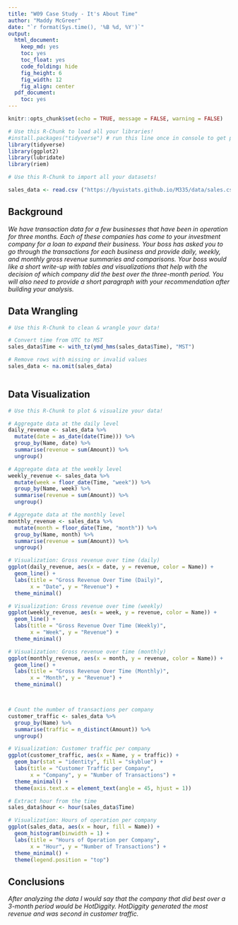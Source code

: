 ---
title: "W09 Case Study - It's About Time"
author: "Maddy McGreer"
date: "`r format(Sys.time(), '%B %d, %Y')`"
output:
  html_document:
    keep_md: yes
    toc: yes
    toc_float: yes
    code_folding: hide
    fig_height: 6
    fig_width: 12
    fig_align: center
  pdf_document:
    toc: yes
---

```{r, echo=FALSE}
knitr::opts_chunk$set(echo = TRUE, message = FALSE, warning = FALSE)
```

```{r load_libraries, include=FALSE}
# Use this R-Chunk to load all your libraries!
#install.packages("tidyverse") # run this line once in console to get package
library(tidyverse)
library(ggplot2)
library(lubridate)
library(riem)

```

```{r load_data}
# Use this R-Chunk to import all your datasets!

sales_data <- read.csv ("https://byuistats.github.io/M335/data/sales.csv")

```

## Background

_We have transaction data for a few businesses that have been in operation for three months. Each of these companies has come to your investment company for a loan to expand their business. Your boss has asked you to go through the transactions for each business and provide daily, weekly, and monthly gross revenue summaries and comparisons. Your boss would like a short write-up with tables and visualizations that help with the decision of which company did the best over the three-month period. You will also need to provide a short paragraph with your recommendation after building your analysis._

## Data Wrangling

```{r tidy_data}
# Use this R-Chunk to clean & wrangle your data!

# Convert time from UTC to MST
sales_data$Time <- with_tz(ymd_hms(sales_data$Time), "MST")

# Remove rows with missing or invalid values
sales_data <- na.omit(sales_data)



```

## Data Visualization

```{r plot_data}
# Use this R-Chunk to plot & visualize your data!

# Aggregate data at the daily level
daily_revenue <- sales_data %>%
  mutate(date = as_date(date(Time))) %>%
  group_by(Name, date) %>%
  summarise(revenue = sum(Amount)) %>%
  ungroup()

# Aggregate data at the weekly level
weekly_revenue <- sales_data %>%
  mutate(week = floor_date(Time, "week")) %>%
  group_by(Name, week) %>%
  summarise(revenue = sum(Amount)) %>%
  ungroup()

# Aggregate data at the monthly level
monthly_revenue <- sales_data %>%
  mutate(month = floor_date(Time, "month")) %>%
  group_by(Name, month) %>%
  summarise(revenue = sum(Amount)) %>%
  ungroup()

# Visualization: Gross revenue over time (daily)
ggplot(daily_revenue, aes(x = date, y = revenue, color = Name)) +
  geom_line() +
  labs(title = "Gross Revenue Over Time (Daily)",
       x = "Date", y = "Revenue") +
  theme_minimal()

# Visualization: Gross revenue over time (weekly)
ggplot(weekly_revenue, aes(x = week, y = revenue, color = Name)) +
  geom_line() +
  labs(title = "Gross Revenue Over Time (Weekly)",
       x = "Week", y = "Revenue") +
  theme_minimal()

# Visualization: Gross revenue over time (monthly)
ggplot(monthly_revenue, aes(x = month, y = revenue, color = Name)) +
  geom_line() +
  labs(title = "Gross Revenue Over Time (Monthly)",
       x = "Month", y = "Revenue") +
  theme_minimal()




```

```{r}
# Count the number of transactions per company
customer_traffic <- sales_data %>%
  group_by(Name) %>%
  summarise(traffic = n_distinct(Amount)) %>%
  ungroup()

# Visualization: Customer traffic per company
ggplot(customer_traffic, aes(x = Name, y = traffic)) +
  geom_bar(stat = "identity", fill = "skyblue") +
  labs(title = "Customer Traffic per Company",
       x = "Company", y = "Number of Transactions") +
  theme_minimal() +
  theme(axis.text.x = element_text(angle = 45, hjust = 1))

```

```{r}
# Extract hour from the time
sales_data$hour <- hour(sales_data$Time)

# Visualization: Hours of operation per company
ggplot(sales_data, aes(x = hour, fill = Name)) +
  geom_histogram(binwidth = 1) +
  labs(title = "Hours of Operation per Company",
       x = "Hour", y = "Number of Transactions") +
  theme_minimal() +
  theme(legend.position = "top")

```

## Conclusions
_After analyzing the data I would say that the company that did best over a 3-month period would be HotDiggity. HotDiggity generated the most revenue and was second in customer traffic._

